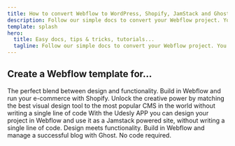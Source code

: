```yaml
---
title: How to convert Webflow to WordPress, Shopify, JamStack and Ghost | Udesly University
description: Follow our simple docs to convert your Webflow project. You will find any info you need to create simple or more advanced projects for Shopify, WordPress, Jamstack or Ghost.
template: splash
hero:
  title: Easy docs, tips & tricks, tutorials...
  tagline: Follow our simple docs to convert your Webflow project. You will find any info you need to create simple or more advanced projects for Shopify, WordPress, Jamstack or Ghost.
---
```




## Create a Webflow template for...

<CardGrid stagger>
	<Card background="#4bfe85" href="/shopify/getting-started" title="Shopify" icon='<svg fill="none" role="img" viewBox="0 0 56 64"><title>Shopify Logo</title><g clip-path="url(#clip0_198_267)"><path fill="#95BF47" d="M37.7102 7.42882C37.7102 7.42882 37.0044 7.6296 35.8448 7.98098C35.6432 7.32843 35.3407 6.57549 34.9374 5.77235C33.6266 3.26255 31.6604 1.90725 29.3414 1.90725C29.1901 1.90725 29.0389 1.90725 28.8372 1.95745C28.7868 1.85706 28.686 1.80686 28.6356 1.70647C27.6273 0.602155 26.3165 0.100194 24.7537 0.15039C21.7288 0.250783 18.7039 2.40921 16.284 6.27431C14.5699 8.9849 13.2591 12.3982 12.9062 15.0586C9.42764 16.1127 7.00774 16.8657 6.95733 16.9159C5.19282 17.468 5.1424 17.5182 4.94075 19.1747C4.7895 20.4296 0.151367 55.7676 0.151367 55.7676L38.2647 62.3433V7.37862C37.9623 7.37862 37.811 7.42882 37.7102 7.42882ZM28.8876 10.1394C26.8711 10.7418 24.6528 11.4445 22.485 12.0971C23.09 9.73784 24.2999 7.37862 25.7115 5.82255C26.2661 5.27039 27.0223 4.61784 27.8794 4.21627C28.7364 6.02333 28.9381 8.48294 28.8876 10.1394ZM24.7537 2.20843C25.4595 2.20843 26.0644 2.35902 26.5686 2.66019C25.7619 3.06176 24.9553 3.71431 24.1991 4.46725C22.2833 6.52529 20.8213 9.73784 20.2163 12.7998C18.4014 13.352 16.5865 13.9041 14.9228 14.4061C16.0319 9.58725 20.1155 2.30882 24.7537 2.20843ZM18.9056 29.8163C19.1072 33.0288 27.6273 33.7316 28.1314 41.3112C28.4843 47.2845 24.9553 51.3504 19.8634 51.6516C13.7129 52.0531 10.3351 48.439 10.3351 48.439L11.6459 42.9174C11.6459 42.9174 15.0237 45.4774 17.746 45.2767C19.5105 45.1763 20.1659 43.7206 20.1155 42.7167C19.8634 38.5002 12.9062 38.7512 12.4525 31.8241C12.0492 26.0014 15.8807 20.1284 24.3503 19.5763C27.6273 19.3755 29.291 20.1786 29.291 20.1786L27.3752 27.4069C27.3752 27.4069 25.2074 26.4029 22.6362 26.6037C18.9056 26.8547 18.8552 29.2139 18.9056 29.8163ZM30.9042 9.53706C30.9042 8.03117 30.7026 5.87274 29.9968 4.06568C32.3158 4.51745 33.4249 7.07745 33.9291 8.63353C33.0216 8.88451 32.0133 9.18568 30.9042 9.53706Z" fill="#95BF47"></path><path d="M39.4238 62.2429L55.254 58.3276C55.254 58.3276 48.448 12.4986 48.3976 12.1974C48.3472 11.8963 48.0951 11.6955 47.8431 11.6955C47.591 11.6955 43.1545 11.5951 43.1545 11.5951C43.1545 11.5951 40.4321 8.98488 39.4238 7.98096V62.2429Z" fill="#95BF47"></path><path d="M29.2498 20.2129L27.3148 27.4286C27.3148 27.4286 25.1548 26.4426 22.5898 26.6218C18.8098 26.8459 18.8098 29.2213 18.8098 29.8039C19.0348 33.0308 27.5398 33.7479 28.0348 41.3221C28.3948 47.2829 24.8848 51.3613 19.7548 51.6751C13.6348 51.9888 10.2598 48.4034 10.2598 48.4034L11.5648 42.8907C11.5648 42.8907 14.9848 45.4454 17.6848 45.2661C19.4398 45.1765 20.1148 43.6975 20.0248 42.7115C19.7548 38.4986 12.8248 38.7675 12.3748 31.8207C12.0148 25.9944 15.8398 20.1232 24.2998 19.5854C27.5848 19.3613 29.2498 20.2129 29.2498 20.2129Z" fill="transparent"></path></g><defs><clipPath id="clip0_198_267"><rect width="225" height="64" fill="transparent"></rect></clipPath></defs></svg>'>
		The perfect blend between design and functionality. Build in Webflow and run your e-commerce with Shopify.
	</Card>
	<Card href="/wordpress/getting-started" title="WordPress" icon='
<svg viewBox="0 0 122.52 122.523" xmlns="http://www.w3.org/2000/svg"><g fill="#464342"><path d="m8.708 61.26c0 20.802 12.089 38.779 29.619 47.298l-25.069-68.686c-2.916 6.536-4.55 13.769-4.55 21.388z"/><path d="m96.74 58.608c0-6.495-2.333-10.993-4.334-14.494-2.664-4.329-5.161-7.995-5.161-12.324 0-4.831 3.664-9.328 8.825-9.328.233 0 .454.029.681.042-9.35-8.566-21.807-13.796-35.489-13.796-18.36 0-34.513 9.42-43.91 23.688 1.233.037 2.395.063 3.382.063 5.497 0 14.006-.667 14.006-.667 2.833-.167 3.167 3.994.337 4.329 0 0-2.847.335-6.015.501l19.138 56.925 11.501-34.493-8.188-22.434c-2.83-.166-5.511-.501-5.511-.501-2.832-.166-2.5-4.496.332-4.329 0 0 8.679.667 13.843.667 5.496 0 14.006-.667 14.006-.667 2.835-.167 3.168 3.994.337 4.329 0 0-2.853.335-6.015.501l18.992 56.494 5.242-17.517c2.272-7.269 4.001-12.49 4.001-16.989z"/><path d="m62.184 65.857-15.768 45.819c4.708 1.384 9.687 2.141 14.846 2.141 6.12 0 11.989-1.058 17.452-2.979-.141-.225-.269-.464-.374-.724z"/><path d="m107.376 36.046c.226 1.674.354 3.471.354 5.404 0 5.333-.996 11.328-3.996 18.824l-16.053 46.413c15.624-9.111 26.133-26.038 26.133-45.426.001-9.137-2.333-17.729-6.438-25.215z"/><path d="m61.262 0c-33.779 0-61.262 27.481-61.262 61.26 0 33.783 27.483 61.263 61.262 61.263 33.778 0 61.265-27.48 61.265-61.263-.001-33.779-27.487-61.26-61.265-61.26zm0 119.715c-32.23 0-58.453-26.223-58.453-58.455 0-32.23 26.222-58.451 58.453-58.451 32.229 0 58.45 26.221 58.45 58.451 0 32.232-26.221 58.455-58.45 58.455z"/></g></svg>'>
		Unlock the creative power by matching the best visual design tool to the most popular CMS in the world without writing a single line of code
	</Card>
	<Card href="/jamstack/getting-started" title="JamStack" icon='
<svg width="132" height="147" viewBox="0 0 132 147" fill="none" xmlns="http://www.w3.org/2000/svg">
<rect width="132" height="147" fill="transparent"/>
<path d="M63.7 25.23C36.8981 25.23 15.2299 46.8982 15.2299 73.7001C15.2299 100.502 36.8981 122.17 63.7 122.17C90.5019 122.17 112.17 100.502 112.17 73.7001V25.23H63.7Z" fill="#F0047F"/>
<path d="M62.1333 75.2002V109.185C43.7394 108.407 28.9269 93.5941 28.1487 75.2002H62.1333Z" fill="white" stroke="#F0047F"/>
<path d="M65.2001 75.2666H99.1847C98.4064 93.6605 83.5939 108.473 65.2001 109.251V75.2666Z" fill="white" stroke="#F0047F"/>
<path d="M65.2001 72.1333V38.1309H99.2025V72.1333H65.2001Z" fill="white" stroke="#F0047F"/>
</svg>
'>
		With the Udesly APP you can design your project in Webflow and use it as a Jamstack powered site, without writing a single line of code.
	</Card>
	<Card href="/ghost/getting-started" title="Ghost" icon='<img src="/icons/ghost-logo-orb.png" class="icon only-light" /><img src="/icons/ghost-logo-light.png" class="icon only-dark no-margin" />'>
		Design meets functionality. Build in Webflow and manage a successful blog with Ghost. No code required.
	</Card>
</CardGrid>

<Footer />
